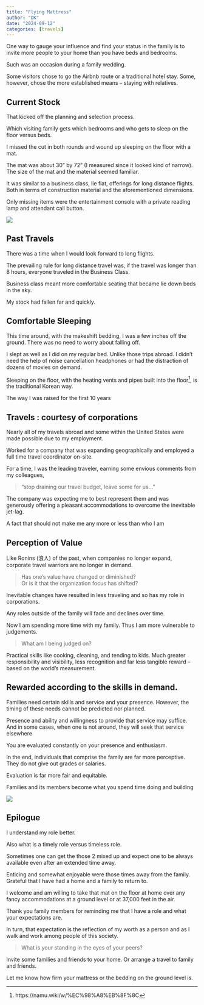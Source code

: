 ```yaml
---
title: "Flying Mattress"
author: "DK"
date: "2024-09-12"
categories: [travels]
---
```


One way to gauge your influence and find your status in the family is to invite more people to your home than you have beds and bedrooms.

Such was an occasion during a family wedding.

Some visitors chose to go the Airbnb route or a traditional hotel stay.
Some, however, chose the more established means – staying with relatives.

## Current Stock

That kicked off the planning and selection process.

Which visiting family gets which bedrooms and who gets to sleep on the floor versus beds.

I missed the cut in both rounds and wound up sleeping on the floor with a mat.

The mat was about 30” by 72” (I measured since it looked kind of narrow).
The size of the mat and the material seemed familiar.

It was similar to a business class, lie flat, offerings for long distance flights.
Both in terms of construction material and the aforementioned dimensions.

Only missing items were the entertainment console with a private reading lamp and attendant call button.

![](20240719_202255.jpg)

## Past Travels

There was a time when I would look forward to long flights.

The prevailing rule for long distance travel was, if the travel was longer than 8 hours, everyone traveled in the Business Class.

Business class meant more comfortable seating that became lie down beds in the sky.

My stock had fallen far and quickly.

## Comfortable Sleeping

This time around, with the makeshift bedding, I was a few inches off the ground.
There was no need to worry about falling off.

I slept as well as I did on my regular bed.
Unlike those trips abroad. I didn’t need the help of noise cancellation headphones or had the distraction of dozens of movies on demand.

Sleeping on the floor, with the heating vents and pipes built into the floor^[https://namu.wiki/w/%EC%98%A8%EB%8F%8C], is the traditional Korean way. 

The way I was raised for the first 10 years

## Travels : courtesy of corporations

Nearly all of my travels abroad and some within the United States were made possible due to my employment.

Worked for a company that was expanding geographically and employed a full time travel coordinator on-site.

For a time, I was the leading traveler, earning some envious comments from my colleagues,

>“stop draining our travel budget, leave some for us…”

The company was expecting me to best represent them and was generously offering a pleasant accommodations to overcome the inevitable jet-lag.

A fact that should not make me any more or less than who I am

## Perception of Value

Like Ronins (浪人) of the past, when companies no longer expand, corporate travel warriors are no longer in demand.

>Has one's value have changed or diminished?  
>Or is it that the organization focus has shifted?

Inevitable changes have resulted in less traveling and so has my role in corporations.

Any roles outside of the family will fade and declines over time.

Now I am spending more time with my family.
Thus I am more vulnerable to judgements.

>What am I being judged on?

Practical skills like cooking, cleaning, and tending to kids.
Much greater responsibility and visibility, less recognition and far less tangible reward – based on the world’s measurement.

## Rewarded according to the skills in demand.

Families need certain skills and service and your presence.
However, the timing of these needs cannot be predicted nor planned.

Presence and ability and willingness to provide that service may suffice.
And in some cases, when one is not around, they will seek that service elsewhere

You are evaluated constantly on your presence and enthusiasm.

In the end, individuals that comprise the family are far more perceptive.
They do not give out grades or salaries.

Evaluation is far more fair and equitable.

Families and its members become what you spend time doing and building

![](20240711_204951~2.jpg)

## Epilogue

I understand my role better.

Also what is a timely role versus timeless role.

Sometimes one can get the those 2 mixed up and expect one to be always available even after an extended time away.

Enticing and somewhat enjoyable were those times away from the family.  
Grateful that I have had a home and a family to return to.

I welcome and am willing to take that mat on the floor at home over any fancy accommodations at a ground level or at 37,000 feet in the air.

Thank you family members for reminding me that I have a role and what your expectations are.

In turn, that expectation is the reflection of my worth as a person and as I walk and work among people of this society.

>What is your standing in the eyes of your peers?

Invite some families and friends to your home.
Or arrange a travel to family and friends.

Let me know how firm your mattress or the bedding on the ground level is.